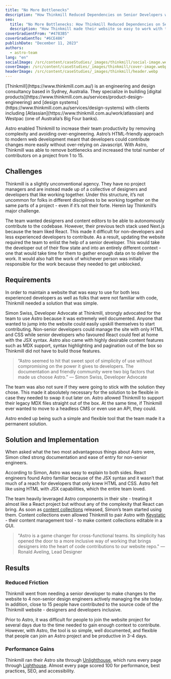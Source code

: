 ```yaml
---
title: "No More Bottlenecks"
description: "How Thinkmill Reduced Dependencies on Senior Developers with Astro"
seo:
  title: "No More Bottlenecks: How Thinkmill Reduced Dependencies on Senior Developers with Astro"
  description: "How Thinkmill made their website so easy to work with that total repo contributors increased from 1 to 15."
coverGradientFrom: "#4783B5"
coverGradientTo: "#6CE486"
publishDate: "December 11, 2023"
authors:
  - astro-team
lang: "en"
socialImage: /src/content/caseStudies/_images/thinkmill/social-image.webp
coverImage: /src/content/caseStudies/_images/thinkmill/cover-image.webp
headerImage: /src/content/caseStudies/_images/thinkmill/header.webp
---
```



<div class="space-y-8 text-white">
	<div class="text-2xl leading-normal tracking-normal text-astro-gray-100">
		[Thinkmill](https://www.thinkmill.com.au/) is an engineering and design consultancy based in
		Sydney, Australia. They specialize in building [digital
		products](https://www.thinkmill.com.au/services/product-design-engineering) and [design
		systems](https://www.thinkmill.com.au/services/design-systems) with clients including
		[Atlassian](https://www.thinkmill.com.au/work/atlassian) and Westpac (one of Australia’s Big
		Four banks).
	</div>
</div>

Astro enabled Thinkmill to increase their team productivity by removing complexity and avoiding over-engineering. Astro’s HTML-friendly approach to modern web development meant that developers could contribute changes more easily without over-relying on Javascript. With Astro, Thinkmill was able to remove bottlenecks and increased the total number of contributors on a project from 1 to 15.

<ImageFigure caption="Before: Senior developer is needed to make changes to website and is a bottleneck for process. After: Technology is much simpler so more people can make changes without needing a senior developer.">
	<BlogContentImage src={thinkmillResults} />
</ImageFigure>

## Challenges

Thinkmill is a slightly unconventional agency. They have no project managers and are instead made up of a collective of designers and developers that like working together. Under this structure, it’s not uncommon for folks in different disciplines to be working together on the same parts of a project - even if it’s not their forte. Herein lay Thinkmill’s major challenge.

The team wanted designers and content editors to be able to autonomously contribute to the codebase. However, their previous tech stack used Next.js because the team liked React. This made it difficult for non-developers and less experienced developers to contribute. As a result, updating the website required the team to enlist the help of a senior developer. This would take the developer out of their flow state and into an entirely different context - one that would take time for them to gather enough data on to deliver the work. It would also halt the work of whichever person was initially responsible for the work because they needed to get unblocked.

## Requirements

In order to maintain a website that was easy to use for both less experienced developers as well as folks that were not familiar with code, Thinkmill needed a solution that was simple.

<ImageFigure caption="Astro is extremely well documented and has a friendly community.">
	<BlogContentImage src={astroBenefits} />
</ImageFigure>

Simon Swiss, Developer Advocate at Thinkmill, strongly advocated for the team to use Astro because it was extremely well documented. Anyone that wanted to jump into the website could easily upskill themselves to start contributing. Non-senior developers could manage the site with only HTML and CSS while senior developers who favoured React could feel at home with the JSX syntax. Astro also came with highly desirable content features such as MDX support, syntax highlighting and pagination out of the box so Thinkmill did not have to build those features.

<Blockquote>
	<Fragment slot="quote">
		“Astro seemed to hit that sweet spot of simplicity of use without compromising on the power it
		gives to developers. The documentation and friendly community were two big factors that made us
		choose Astro.”
	</Fragment>
	<Fragment slot="caption">— Simon Swiss, Developer Advocate</Fragment>
</Blockquote>

The team was also not sure if they were going to stick with the solution they chose. This made it absolutely necessary for the solution to be flexible in case they needed to swap it out later on. Astro allowed Thinkmill to support their legacy MDX files straight out of the box. At the same time, if Thinkmill ever wanted to move to a headless CMS or even use an API, they could.

Astro ended up being such a simple and flexible tool that the team made it a permanent solution.

<ImageFigure caption="Thinkmill homepage.">
	<BlogContentImage src={thinkmillHomepage} />
</ImageFigure>

## Solution and Implementation

When asked what the two most advantageous things about Astro were, Simon cited strong documentation and ease of entry for non-senior engineers.

According to Simon, Astro was easy to explain to both sides. React engineers found Astro familiar because of the JSX syntax and it wasn’t that much of a reach for developers that only knew HTML and CSS. Astro felt like using HTML with JSX capabilities, which the entire team loved.

The team heavily leveraged Astro components in their site - treating it almost like a React project but without any of the complexity that React can bring. As soon as [content collections](https://docs.astro.build/en/guides/content-collections/) released, Simon’s team started using them. Content collections even allowed Thinkmill to pair Astro with [Keystatic](https://keystatic.com/) - their content management tool - to make content collections editable in a GUI.

<Blockquote>
	<Fragment slot="quote">
		"Astro is a game changer for cross-functional teams. Its simplicity has opened the door to a
		more inclusive way of working that brings designers into the heart of code contributions to our
		website repo."
	</Fragment>
	<Fragment slot="caption">— Ronald Aveling, Lead Designer</Fragment>
</Blockquote>

## Results

### Reduced Friction

Thinkmill went from needing a senior developer to make changes to the website to 4 non-senior design engineers actively managing the site today. In addition, close to 15 people have contributed to the source code of the Thinkmill website - designers and developers inclusive.

Prior to Astro, it was difficult for people to join the website project for several days due to the time needed to gain enough context to contribute. However, with Astro, the tool is so simple, well documented, and flexible that people can join an Astro project and be productive in 3-4 days.

### Performance Gains

Thinkmill ran their Astro site through [Unlighthouse](https://unlighthouse.dev/), which runs every page through [Lighthouse](https://chromewebstore.google.com/detail/lighthouse/blipmdconlkpinefehnmjammfjpmpbjk?pli=1). Almost every page scored 100 for performance, best practices, SEO, and accessibility.

<ImageFigure caption="Unlighthouse performance scores of 100 for 4 different categories.">
	<BlogContentImage src={unlighthouseResults} />
</ImageFigure>
